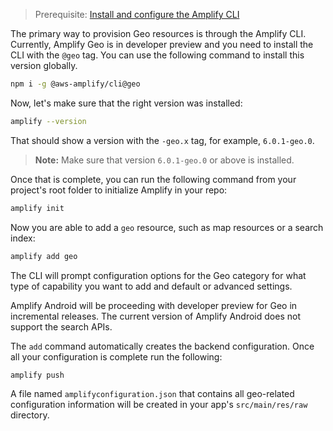 > Prerequisite: [Install and configure the Amplify CLI](/cli/start/install)

The primary way to provision Geo resources is through the Amplify CLI. Currently, Amplify Geo is in developer preview and you need to install the CLI with the `@geo` tag. You can use the following command to install this version globally.

```sh
npm i -g @aws-amplify/cli@geo
```

Now, let's make sure that the right version was installed:

```sh
amplify --version
```

That should show a version with the `-geo.x` tag, for example, `6.0.1-geo.0`.

> **Note:** Make sure that version `6.0.1-geo.0` or above is installed.

Once that is complete, you can run the following command from your project's root folder to initialize Amplify in your repo:

```sh
amplify init
```

Now you are able to add a `geo` resource, such as map resources or a search index:

```sh
amplify add geo
```

The CLI will prompt configuration options for the Geo category for what type of capability you want to add and default or advanced settings.

<Callout>

Amplify Android will be proceeding with developer preview for Geo in incremental releases. The current version of Amplify Android does not support the search APIs.

</Callout>

The `add` command automatically creates the backend configuration. Once all your configuration is complete run the following:

```sh
amplify push
```

A file named `amplifyconfiguration.json` that contains all geo-related configuration information will be created in your app's `src/main/res/raw` directory.
